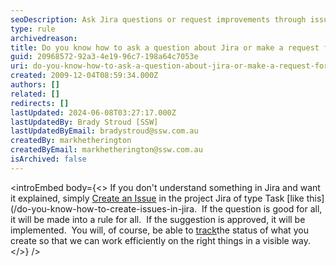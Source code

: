 ```yaml
---
seoDescription: Ask Jira questions or request improvements through issue creation, which can be transformed into rules for all users.
type: rule
archivedreason:
title: Do you know how to ask a question about Jira or make a request for a Jira improvement?
guid: 20968572-92a3-4e19-96c7-198a64c7053e
uri: do-you-know-how-to-ask-a-question-about-jira-or-make-a-request-for-a-jira-improvement
created: 2009-12-04T08:59:34.000Z
authors: []
related: []
redirects: []
lastUpdated: 2024-06-08T03:27:17.000Z
lastUpdatedBy: Brady Stroud [SSW]
lastUpdatedByEmail: bradystroud@ssw.com.au
createdBy: markhetherington
createdByEmail: markhetherington@ssw.com.au
isArchived: false
---
```


<introEmbed
  body={<>
If you don't understand something in Jira and want it explained, simply [Create an Issue](/do-you-know-how-to-ask-a-question-about-jira-or-make-a-request-for-a-jira-improvement) in the project Jira of type Task [like this](/do-you-know-how-to-create-issues-in-jira.  If the question is good for all, it will be made into a rule for all.  If the suggestion is approved, it will be implemented.  You will, of course, be able to [track](/do-you-know-how-to-track-requests-in-jira)the status of what you create so that we can work efficiently on the right things in a visible way.
  </>}
/>
